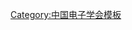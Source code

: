 {{Navbox
| name   = 中国电子学会第五届理事会
| title  = [[中国电子学会]]第五届理事会
| above  = 1992年－1996年
| bodyclass = hlist
| group1 = 理事长
| list1  = [[孙俊人]]
| group2 = 副理事长
| list2  = 
* [[曾培炎]]
* [[张学东]]
* [[谢高觉]]
* [[王守觉]]
* [[李志堅 (電子學家)|李志坚]]
* [[何大中]]
* [[杨千里]]
* [[刘盛纲]]
* [[韦钰|韦　钰]]
| group3 = 秘书长
| list3  = [[邹询|邹　询]]{{to}}[[魏学兴]]
| group4 = 
| list4  = 
| group5 = 
| list5  = 
| group6 = 
| list6  = 
}}<noinclude>
{{collapsible option}}
[[Category:中国电子学会模板]]
</noinclude>